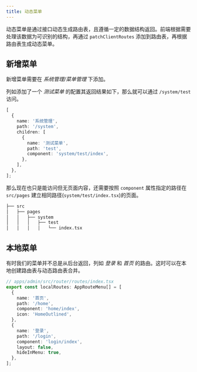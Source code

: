 ```yaml
---
title: 动态菜单
---
```


动态菜单是通过接口动态生成路由表，且遵循一定的数据结构返回。前端根据需要处理该数据为可识别的结构，再通过 `patchClientRoutes` 添加到路由表，再根据路由表生成动态菜单。

## 新增菜单

新增菜单需要在 _系统管理/菜单管理_ 下添加。

列如添加了一个 _测试菜单_ 的配置其返回结果如下，那么就可以通过 `/system/test` 访问。

```ts
[
  {
    name: '系统管理',
    path: '/system',
    children: [
      {
        name: '测试菜单',
        path: 'test',
        component: 'system/test/index',
      },
    ],
  },
];
```

那么现在也只是能访问但无页面内容，还需要按照 `component` 属性指定的路径在 `src/pages` 建立相同路径(`system/test/index.tsx`)的页面。

```sh
├── src
│   ├── pages
│   │   ├── system
│   │   │   ├── test
│   │   │   │   └── index.tsx
```

## 本地菜单

有时我们的菜单并不总是从后台返回，列如 _登录_ 和 _首页_ 的路由。这时可以在本地创建路由表与动态路由表合并。

```ts
// apps/admin/src/router/routes/index.tsx
export const localRoutes: AppRouteMenu[] = [
  {
    name: '首页',
    path: '/home',
    component: 'home/index',
    icon: 'HomeOutlined',
  },
  {
    name: '登录',
    path: '/login',
    component: 'login/index',
    layout: false,
    hideInMenu: true,
  },
];
```
